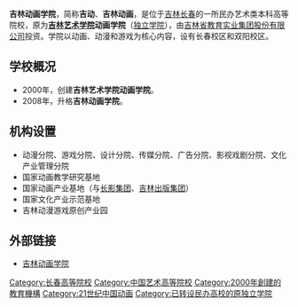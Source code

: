 {{高校
|名称    =吉林动画学院
|外文名  =Jilin Animation Institute
|图像    =
|图像说明=
|校训    =自尊、自强、创新、创造
|建校    =2000年6月
|闭校    =
|校庆日  =
|类型    =民办本科艺术类高等院校
|校长    =
|院长    =郑立国
|书记    =
|头衔    =董事长
|头衔人 =郑立国
|教师    =
|职工    =
|学生    =
|地址    ={{CHN}}[[吉林省|吉林省]][[长春市|长春市]]高新开发区博识路168号
|校园环境=
|面积    =43.5万平方米
|代表色  =
|隶属    =
|邮编    =
|电话    =
|网站    =http://www.jldh.com.cn
|标志    =
|脚注    =
}}

'''吉林动画学院'''，简称'''吉动'''、'''吉林动画'''，是位于[[吉林|吉林]][[长春|长春]]的一所民办艺术类本科高等院校，原为'''[[吉林艺术学院|吉林艺术学院]]动画学院'''（[[独立学院|独立学院]]），由[[吉林省教育实业集团股份有限公司|吉林省教育实业集团股份有限公司]]投资。学院以动画、动漫和游戏为核心内容，设有长春校区和双阳校区。
==学校概况==
*2000年，创建'''吉林艺术学院动画学院'''。
*2008年，升格'''吉林动画学院'''。
==机构设置==
*动漫分院、游戏分院、设计分院、传媒分院、广告分院、影视戏剧分院、文化产业管理分院
*国家动画教学研究基地
*国家动画产业基地（与[[长影集团|长影集团]]、[[吉林出版集团|吉林出版集团]]）
*国家文化产业示范基地
*吉林动漫游戏原创产业园
==外部链接==
{{Reflist}}
*[http://www.jldh.com.cn 吉林动画学院] {{Wayback|url=http://www.jldh.com.cn/ |date=20201129153114 }}
{{吉林高等院校|nocat}}
{{民办大学}}
{{中国艺术院校}}

[[Category:长春高等院校|Category:长春高等院校]]
[[Category:中国艺术高等院校|Category:中国艺术高等院校]]
[[Category:2000年創建的教育機構|Category:2000年創建的教育機構]]
[[Category:21世纪中国动画|Category:21世纪中国动画]]
[[Category:已转设民办高校的原独立学院|Category:已转设民办高校的原独立学院]]